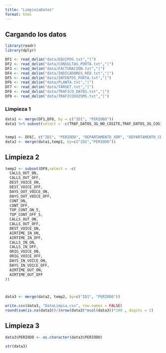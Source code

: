 ```yaml
---
title: "LimpiezaDatos"
format: html
---
```


## Cargando los datos

```r
library(readr)
library(dplyr)
```

```r
DF1 <- read_delim("data/EQUIPOS.txt","|")
DF2 <- read_delim("data/CONSULTAS_PORTA.txt","|")
DF3 <- read_delim("data/FACTURACION.txt","|")
DF4 <- read_delim("data/INDICADORES_RED.txt","|")
DF5 <- read_delim("data/INTENTOS_PORTA.txt","|")
DF6 <- read_delim("data/PLANTA.txt","|")
DF7 <- read_delim("data/TARGET.txt","|")
DF8 <- read_delim("data/TRAFICO_DATOS.txt","|")
DF9 <- read_delim("data/TRAFICOVOZSMS.txt","|")
```

### Limpieza 1

```r
data1 <- merge(DF1,DF8, by = c("ID1", "PERIODO"))
data1 %>% subset(select = -c(TRAF_DATOS_3G_NO_COSITE,TRAF_DATOS_3G_COSITE)) -> data1


temp1 <- DF6[, c("ID1", "PERIODO", "DEPARTAMENTO_XDR", "DEPARTAMENTO_CDR")]
data2 <- merge(data1,temp1, by=c("ID1","PERIODO"))

```

## Limpieza 2

```r
temp2 <- subset(DF9,select = -c(
  CALLS_OUT_ON,
  CALLS_OUT_OFF,
  DEST_VOICE_ON,
  DEST_VOICE_OFF,
  DAYS_OUT_VOICE_ON,
  DAYS_OUT_VOICE_OFF,
  CONT_ON,
  CONT_OFF,
  TOP_CONT_ON_5,
  TOP_CONT_OFF_5,
  CALLS_OUT_ON,
  CALLS_OUT_OFF,
  DEST_VOICE_ON,
  AIRTIME_IN_ON,
  AIRTIME_IN_OFF,
  CALLS_IN_ON,
  CALLS_IN_OFF,
  ORIG_VOICE_ON,
  ORIG_VOICE_OFF,
  DAYS_IN_VOICE_ON,
  DAYS_IN_VOICE_OFF,
  AIRTIME_OUT_ON,
  AIRTIME_OUT_OFF
))



data3 <- merge(data2, temp2, by=c("ID1", "PERIODO"))

write.csv(data3, "DataLimpia.csv", row.names = FALSE)
round(sum(is.na(data3))/(nrow(data3)*ncol(data3))*100 , digits = 2)

```

## Limpieza 3

```r
data3$PERIODO <- as.character(data3$PERIODO)
```


```r
str(data3)
```

